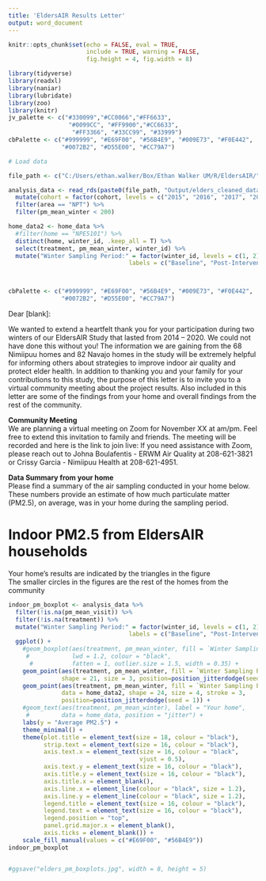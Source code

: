 ```yaml
---
title: 'EldersAIR Results Letter'
output: word_document
---
```


```r
knitr::opts_chunk$set(echo = FALSE, eval = TRUE, 
                      include = TRUE, warning = FALSE,
                      fig.height = 4, fig.width = 8)
```

```r
library(tidyverse)
library(readxl)
library(naniar)
library(lubridate)
library(zoo)
library(knitr)
jv_palette <- c("#330099","#CC0066","#FF6633", 
                 "#0099CC", "#FF9900","#CC6633",
                  "#FF3366", "#33CC99", "#33999")
cbPalette <- c("#999999", "#E69F00", "#56B4E9", "#009E73", "#F0E442", 
               "#0072B2", "#D55E00", "#CC79A7")
```


```r
# Load data

file_path <- c("C:/Users/ethan.walker/Box/Ethan Walker UM/R/EldersAIR/")

analysis_data <- read_rds(paste0(file_path, "Output/elders_cleaned_dataset_by_visit.rds")) %>% 
  mutate(cohort = factor(cohort, levels = c("2015", "2016", "2017", "2018", "2019"))) %>% 
  filter(area == "NPT") %>% 
  filter(pm_mean_winter < 200)

home_data2 <- home_data %>% 
  #filter(home == "NPE5101") %>% 
  distinct(home, winter_id, .keep_all = T) %>% 
  select(treatment, pm_mean_winter, winter_id) %>% 
  mutate("Winter Sampling Period:" = factor(winter_id, levels = c(1, 2),
                                  labels = c("Baseline", "Post-Intervention")))



cbPalette <- c("#999999", "#E69F00", "#56B4E9", "#009E73", "#F0E442", 
               "#0072B2", "#D55E00", "#CC79A7")
```

Dear [blank]:  

We wanted to extend a heartfelt thank you for your participation during two winters of our EldersAIR Study that lasted from 2014 – 2020. We could not have done this without you! The information we are gaining from the 68 Nimiipuu homes and 82 Navajo homes in the study will be extremely helpful for informing others about strategies to improve indoor air quality and protect elder health. In addition to thanking you and your family for your contributions to this study, the purpose of this letter is to invite you to a virtual community meeting about the project results. Also included in this letter are some of the findings from your home and overall findings from the rest of the community.

**Community Meeting**  
We are planning a virtual meeting on Zoom for November XX at  am/pm. Feel free to extend this invitation to family and friends. The meeting will be recorded and here is the link to join live:   If you need assistance with Zoom, please reach out to Johna Boulafentis - ERWM Air Quality at 208-621-3821 or Crissy Garcia - Nimiipuu Health at 208-621-4951. 

**Data Summary from your home**  
Please find a summary of the air sampling conducted in your home below. These numbers provide an estimate of how much particulate matter (PM2.5), on average, was in your home during the sampling period. 

# Indoor PM2.5 from EldersAIR households
Your home's results are indicated by the triangles in the figure  
The smaller circles in the figures are the rest of the homes from the community  
```r
indoor_pm_boxplot <- analysis_data %>% 
  filter(!is.na(pm_mean_visit)) %>% 
  filter(!is.na(treatment)) %>% 
  mutate("Winter Sampling Period:" = factor(winter_id, levels = c(1, 2),
                                  labels = c("Baseline", "Post-Intervention"))) %>% 
  ggplot() + 
    #geom_boxplot(aes(treatment, pm_mean_winter, fill = `Winter Sampling Period:`, size = 1), 
     #            lwd = 1.2, colour = "black", 
      #           fatten = 1, outlier.size = 1.5, width = 0.35) +
    geom_point(aes(treatment, pm_mean_winter, fill = `Winter Sampling Period:`), 
               shape = 21, size = 3, position=position_jitterdodge(seed = 1)) +
    geom_point(aes(treatment, pm_mean_winter, fill = `Winter Sampling Period:`), 
               data = home_data2, shape = 24, size = 4, stroke = 3, 
               position=position_jitterdodge(seed = 1)) +
    #geom_text(aes(treatment, pm_mean_winter), label = "Your home", 
     #         data = home_data, position = "jitter") +
    labs(y = "Average PM2.5") +
    theme_minimal() +
    theme(plot.title = element_text(size = 18, colour = "black"),
          strip.text = element_text(size = 16, colour = "black"),
          axis.text.x = element_text(size = 16, colour = "black", 
                                     vjust = 0.5),
          axis.text.y = element_text(size = 16, colour = "black"),
          axis.title.y = element_text(size = 16, colour = "black"),
          axis.title.x = element_blank(),
          axis.line.x = element_line(colour = "black", size = 1.2), 
          axis.line.y = element_line(colour = "black", size = 1.2), 
          legend.title = element_text(size = 16, colour = "black"),
          legend.text = element_text(size = 16, colour = "black"),
          legend.position = "top",
          panel.grid.major.x = element_blank(),
          axis.ticks = element_blank()) +
    scale_fill_manual(values = c("#E69F00", "#56B4E9")) 
indoor_pm_boxplot


#ggsave("elders_pm_boxplots.jpg", width = 8, height = 5)
```


